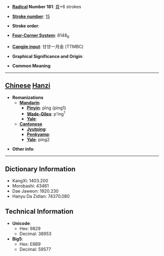 * '''[[Wiktionary:Chinese radical index| Radical]] Number 181''': [[Wiktionary:Chinese radical index 頁|頁]]+6 strokes

* '''[[Wiktionary:Chinese total strokes index|Stroke number]]''': [[Wiktionary:Chinese total strokes index 15|15]]

* '''Stroke order''': 

* '''[[Wiktionary:Chinese four corner index|Four-Corner System]]''': 8148<sub>6</sub>

* '''[[Wiktionary:Chinese Cangjie index|Cangjie input]]''': 廿廿一月金 (TTMBC)

* '''Graphical Significance and Origin''': 

* '''Common Meaning'''

----

== [[Chinese]] [[Hanzi]] ==

* '''Romanizations'''
** '''[[Mandarin]]'''
*** '''[[Pinyin]]''': pīng (ping1)
*** '''[[Wade-Giles]]''': p'ing<sup>1</sup>
*** '''[[Yale]]''': 
** '''[[Cantonese]]'''
*** '''[[Jyutping]]''':
*** '''[[Penkyamp]]''': 
*** '''[[Yale]]''': ping2

* '''Other info''': 

----

== Dictionary Information ==

* KangXi: 1403.200
* Morobashi: 43461
* Dae Jaweon: 1920.230
* Hanyu Da Zidian: 74370.080

== Technical Information ==

* '''Unicode''':
** Hex: 9829
** Decimal: 38953
* '''Big5''':
** Hex: E8B9
** Decimal: 59577